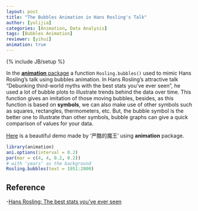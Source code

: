 ```yaml
---
layout: post
title: "The Bubbles Animation in Hans Rosling's Talk"
author: [yulijia]
categories: [Animation, Data Analysis]
tags: [Bubbles Animation]
reviewer: [yihui]
animation: true
---
```

{% include JB/setup %}

In the [**animation** package](http://yihui.name/animation) a function `Rosling.bubbles()` used to
mimic Hans Rosling's talk using bubbles animation. In Hans Rosling's attractive talk “Debunking
third-world myths with the best stats you've ever seen”, he used a lot of bubble plots to
illustrate trends behind the data over time. This function gives an imitation of those moving
bubbles, besides, as this function is based on **symbols**, we can also make use of other symbols
such as squares, rectangles, thermometers, etc. But, the bubble symbol is the better one to
illustrate than other symbols, bubble graphs can give a quick comparison of values for your data.

[Here](http://blog.programet.org/wp-content/uploads/HansRosling.txt) is a beautiful demo made by
'严酷的魔王' using **animation** package.


```r
library(animation)
ani.options(interval = 0.2)
par(mar = c(4, 4, 0.2, 0.2))
# with 'years' as the background
Rosling.bubbles(text = 1951:2000)
```


## Reference

-[Hans Rosling: The best stats you've ever
seen](http://www.ted.com/index.php/talks/hans_rosling_shows_the_best_stats_you_ve_ever_seen.html)
